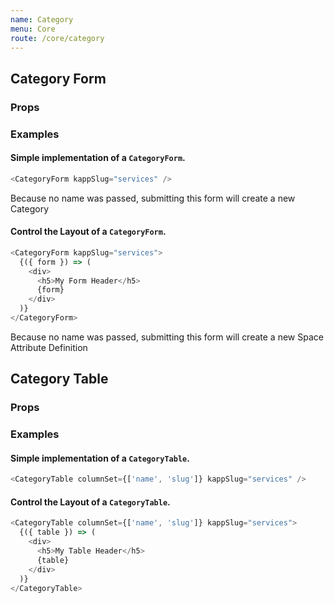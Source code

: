 ```yaml
---
name: Category
menu: Core
route: /core/category
---
```



## Category Form

### Props

<Props of={CategoryForm} />

### Examples

#### Simple implementation of a `CategoryForm`.

```javascript
<CategoryForm kappSlug="services" />
```

Because no name was passed, submitting this form will create a new Category

#### Control the Layout of a `CategoryForm`.

```javascript
<CategoryForm kappSlug="services">
  {({ form }) => (
    <div>
      <h5>My Form Header</h5>
      {form}
    </div>
  )}
</CategoryForm>
```

Because no name was passed, submitting this form will create a new Space Attribute Definition

## Category Table

### Props

<Props of={CategoryTable} />

### Examples

#### Simple implementation of a `CategoryTable`.

```javascript
<CategoryTable columnSet={['name', 'slug']} kappSlug="services" />
```

#### Control the Layout of a `CategoryTable`.

```javascript
<CategoryTable columnSet={['name', 'slug']} kappSlug="services">
  {({ table }) => (
    <div>
      <h5>My Table Header</h5>
      {table}
    </div>
  )}
</CategoryTable>
```
